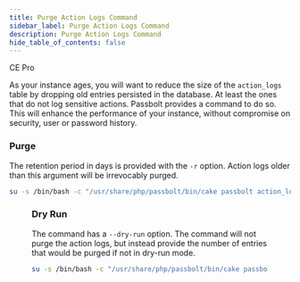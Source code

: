 ```yaml
---
title: Purge Action Logs Command
sidebar_label: Purge Action Logs Command
description: Purge Action Logs Command
hide_table_of_contents: false
---
```



<div style={{display: "flex", gap: "1rem"}}>
  <Chips link="https://www.passbolt.com/ce/docker" isUnderMainTitle={true}>CE</Chips>
  <Chips link="https://www.passbolt.com/pricing/pro" isUnderMainTitle={true}>Pro</Chips>
</div>

As your instance ages, you will want to reduce the size of the `action_logs` table by dropping old entries persisted in the database.
At least the ones that do not log sensitive actions. Passbolt provides a command to do so.
This will enhance the performance of your instance, without compromise on security, user or password history.

### Purge

The retention period in days is provided with the `-r` option. Action logs
older than this argument will be irrevocably purged.

```bash
su -s /bin/bash -c "/usr/share/php/passbolt/bin/cake passbolt action_logs_purge -r 90" www-data
```

<Figure
  src={
    '/img/help/2024/05/purge-action-logs-command.png'
  }
  caption="fig. Purge Action Logs Command"
  alt="Purge Action Logs Command"
/>

### Dry Run

The command has a `--dry-run` option. The command will not purge the action logs, but instead provide the number of entries
that would be purged if not in dry-run mode.

```bash
su -s /bin/bash -c "/usr/share/php/passbolt/bin/cake passbolt action_logs_purge --dry-run -r 90" www-data
```

<Figure
  src={
    '/img/help/2024/05/purge-action-logs-command-dry-run.png'
  }
  caption="fig. Purge Action Logs Command Dry Run"
  alt="Purge Action Logs Command Dry Run"
/>
